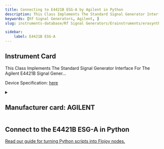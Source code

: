 ```yaml
---
title: Connecting to E4421B ESG-A by Agilent in Python
description: This Class Implements The Standard Signal Generator Interface For The Agilent E4421B Signal Gener...
keywords: [Rf Signal Generators, Agilent, ] 
slug: instruments-database/Rf Signal Generators/Erainstruments/erasynth 

sidebar:
    label: E4421B ESG-A 
---
```



## Instrument Card

This Class Implements The Standard Signal Generator Interface For The Agilent E4421B Signal Gener...



Device Specification: [here](https://www.keysight.com/us/en/support/E4421B/esga-series-analog-rf-signal-generator-3-ghz.html#drivers)

<details style={{ marginTop: "15px"}}>
<summary><h2 style={{display:'inline'}}>Manufacturer card: AGILENT</h2></summary>

![AGILENT](https://res.cloudinary.com/dhopxs1y3/image/upload/v1692126006/Instruments/Vendor%20Logos/Agilent.png)

**Keysight Technologies**, or **Keysight**, is an American company that manufactures electronics test and measurement equipment and software

- Headquarters: USA
- Yearly Revenue (millions, USD): 5420
- Vendor Website: [here](https://www.keysight.com/us/en/home.html)

</details>


<FeaturedInstrumentVideo category="RF_SIGNAL_GENERATORS" />

## Connect to the E4421B ESG-A in Python

[Read our guide for turning Python scripts into Flojoy nodes.](https://docs.flojoy.ai/contribution/blocks/custom-flojoy-block/)



<Tabs>
<TabItem value="Flojoy" label="Flojoy" className="flojoy-instrument-tabs">

<SectionsCard category="RF_SIGNAL_GENERATORS" manufacturer="Agilent"></SectionsCard>

</TabItem>
</Tabs>